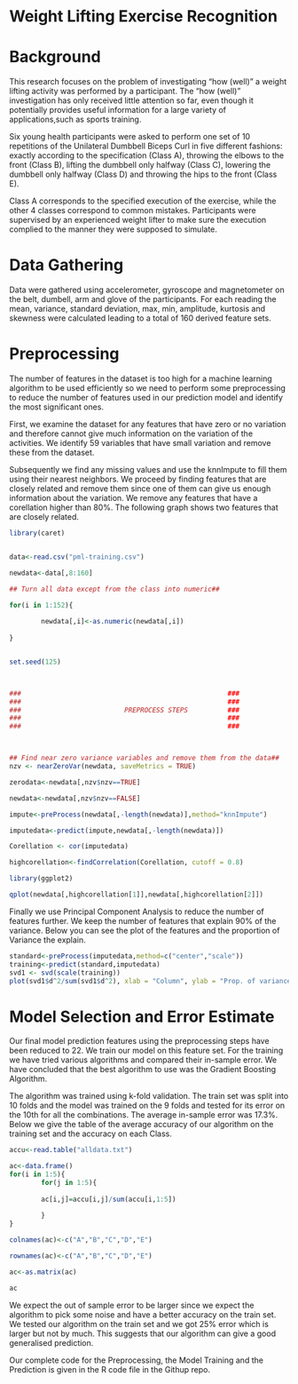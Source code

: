 Weight Lifting Exercise Recognition 
========================================================
Background
========================================================
This research focuses on the problem of investigating "how (well)" a weight lifting activity was performed by a participant. The "how (well)" investigation has only received little attention so far, even though it potentially provides useful information for a large variety of applications,such as sports training.


Six young health participants were asked to perform one set of 10 repetitions of the Unilateral Dumbbell Biceps Curl in five different fashions: exactly according to the specification (Class A), throwing the elbows to the front (Class B), lifting the dumbbell only halfway (Class C), lowering the dumbbell only halfway (Class D) and throwing the hips to the front (Class E). 

Class A corresponds to the specified execution of the exercise, while the other 4 classes correspond to common mistakes. Participants were supervised by an experienced weight lifter to make sure the execution complied to the manner they were supposed to simulate.


Data Gathering
=====================================================
Data were gathered using accelerometer, gyroscope and magnetometer on the belt, dumbell, arm and glove of the participants. For each reading the mean, variance, standard deviation, max, min, amplitude, kurtosis and skewness were calculated leading to a total of 160 derived feature sets.

Preprocessing
===============================================================
The number of features in the dataset is too high for a machine learning algorithm to be used efficiently so we need to perform some preprocessing to reduce the number of features used in our prediction model and identify the most significant ones. 

First, we examine the dataset for any features that have zero or no variation and therefore cannot give much information on the variation of the activities. We identify 59 variables that have small variation and remove these from the dataset. 

Subsequently we find any missing values and use the knnImpute to fill them using their nearest neighbors. We proceed by finding features that are closely related and remove them since one of them can give us enough information about the variation. We remove any features that have a corellation higher than 80%. The following graph shows two features that are closely related.

```r
library(caret)


data<-read.csv("pml-training.csv")

newdata<-data[,8:160]

## Turn all data except from the class into numeric##

for(i in 1:152){
        
        newdata[,i]<-as.numeric(newdata[,i])
        
}


set.seed(125)



###                                                    ###
###                                                    ###
###                          PREPROCESS STEPS          ###
###                                                    ###     
###                                                    ###



## Find near zero variance variables and remove them from the data##
nzv <- nearZeroVar(newdata, saveMetrics = TRUE)

zerodata<-newdata[,nzv$nzv==TRUE]

newdata<-newdata[,nzv$nzv==FALSE]

impute<-preProcess(newdata[,-length(newdata)],method="knnImpute")

imputedata<-predict(impute,newdata[,-length(newdata)])

Corellation <- cor(imputedata)

highcorellation<-findCorrelation(Corellation, cutoff = 0.8)

library(ggplot2)

qplot(newdata[,highcorellation[1]],newdata[,highcorellation[2]])

```

Finally we use Principal Component Analysis to reduce the number of features further. We keep the number of features that explain 90% of the variance. Below you can see the plot of the features and the proportion of Variance the explain.

```r
standard<-preProcess(imputedata,method=c("center","scale"))
training<-predict(standard,imputedata)
svd1 <- svd(scale(training))
plot(svd1$d^2/sum(svd1$d^2), xlab = "Column", ylab = "Prop. of variance explained", pch = 19)

```

Model Selection and Error Estimate
===================================================================================
Our final model prediction features using the preprocessing steps have been reduced to 22. We train our model on this feature set. For the training we have tried various algorithms and compared their in-sample error. We have concluded that the best algorithm to use was the Gradient Boosting Algorithm. 

The algorithm was trained using k-fold validation. The train set was split into 10 folds and the model was trained on the 9 folds and tested for its error on the 10th for all the combinations. The average in-sample error was 17.3%. Below we give the table of the average accuracy of our algorithm on the training set and the accuracy on each Class.

```r
accu<-read.table("alldata.txt")

ac<-data.frame()
for(i in 1:5){
        for(j in 1:5){
        
        ac[i,j]=accu[i,j]/sum(accu[i,1:5])
        
        }        
}

colnames(ac)<-c("A","B","C","D","E")

rownames(ac)<-c("A","B","C","D","E")

ac<-as.matrix(ac)

ac
```


We expect the out of sample error to be larger since we expect the algorithm to pick some noise and have a better accuracy on the train set. We tested our algorithm on the train set and we got 25% error which is larger but not by much. This suggests that our algorithm can give a good generalised prediction.   

Our complete code for the Preprocessing, the Model Training and the Prediction is given in the R code file in the Githup repo.
